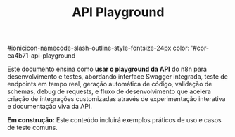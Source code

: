﻿---
sidebar_position: 1
title: API Playground
description: Como usar o playground da API n8n para testes e desenvolvimento
keywords: [n8n, api, playground, testes, desenvolvimento, swagger]
---

#ionicicon-namecode-slash-outline-style-fontsize-24px color: '#cor-ea4b71-api-playground

Este documento ensina como **usar o playground da API** do n8n para desenvolvimento e testes, abordando interface Swagger integrada, teste de endpoints em tempo real, geração automática de código, validação de schemas, debug de requests, e fluxo de desenvolvimento que acelera criação de integrações customizadas através de experimentação interativa e documentação viva da API.

**Em construção:** Este conteúdo incluirá exemplos práticos de uso e casos de teste comuns.

